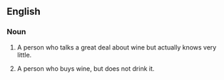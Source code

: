 ==English==

===Noun===
{{en-noun|head=[[wine]] [[tosser]]}}

# {{context|slang|idiomatic|lang=en}} A person who talks a great deal about wine but actually knows very little.
# {{context|slang|idiomatic|lang=en}} A person who buys wine, but does not drink it.